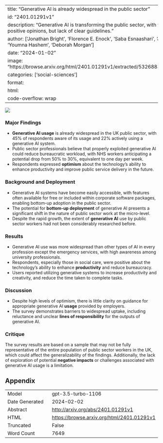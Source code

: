 
---
title: "Generative AI is already widespread in the public sector"
id: "2401.01291v1"
description: "Generative AI is transforming the public sector, with widespread use and positive opinions, but lack of clear guidelines."
author: ['Jonathan Bright', 'Florence E. Enock', 'Saba Esnaashari', 'John Francis', 'Youmna Hashem', 'Deborah Morgan']
date: "2024-01-02"
image: "https://browse.arxiv.org/html/2401.01291v1/extracted/5326883/fig/fig1_both.png"
categories: ['social-sciences']
format:
  html:
    code-overflow: wrap
---

![](https://browse.arxiv.org/html/2401.01291v1/extracted/5326883/fig/fig1_both.png)

### Major Findings
- **Generative AI usage** is already widespread in the UK public sector, with 45% of respondents aware of its usage and 22% actively using a generative AI system.
- Public sector professionals believe that properly exploited generative AI could reduce bureaucratic workload, with NHS workers anticipating a potential drop from 50% to 30%, equivalent to one day per week.
- Respondents expressed **optimism** about the technology's ability to enhance productivity and improve public service delivery in the future.

### Background and Deployment
- Generative AI systems have become easily accessible, with features often available for free or included within corporate software packages, enabling bottom-up adoption in the public sector.
- The potential for **bottom-up deployment** of generative AI presents a significant shift in the nature of public sector work at the micro-level.
- Despite the rapid growth, the extent of **generative AI** use by public sector workers had not been considerably researched before.

### Results
- Generative AI use was more widespread than other types of AI in every profession except the emergency services, with high awareness among university professionals.
- Respondents, especially those in social care, were positive about the technology's ability to enhance **productivity** and reduce bureaucracy.
- Users reported utilizing generative systems to increase productivity and creativity, and reduce the time taken to complete tasks.

### Discussion
- Despite high levels of optimism, there is little clarity on guidance for appropriate generative AI **usage** provided by employers.
- The survey demonstrates barriers to widespread uptake, including reluctance and unclear **lines of responsibility** for the outputs of generative AI.

### Critique
The survey results are based on a sample that may not be fully representative of the entire population of public sector workers in the UK, which could affect the generalizability of the findings. Additionally, the lack of exploration of potential **negative impacts** or challenges associated with generative AI usage is a limitation.

## Appendix

|          |          |
|----------|----------|
| Model     | gpt-3.5-turbo-1106       |
| Date Generated     | 2024-02-02       |
| Abstract | [http://arxiv.org/abs/2401.01291v1](http://arxiv.org/abs/2401.01291v1)        |
| HTML     | [https://browse.arxiv.org/html/2401.01291v1](https://browse.arxiv.org/html/2401.01291v1)       |
| Truncated       | False       |
| Word Count       | 7649       |